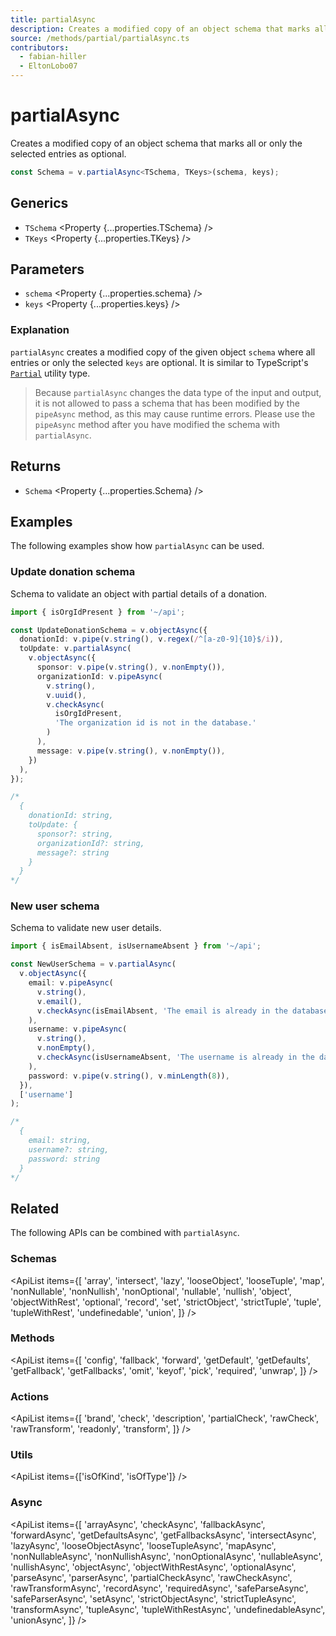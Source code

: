 ```yaml
---
title: partialAsync
description: Creates a modified copy of an object schema that marks all or only the selected entries as optional.
source: /methods/partial/partialAsync.ts
contributors:
  - fabian-hiller
  - EltonLobo07
---
```



# partialAsync

Creates a modified copy of an object schema that marks all or only the selected entries as optional.

```ts
const Schema = v.partialAsync<TSchema, TKeys>(schema, keys);
```

## Generics

- `TSchema` <Property {...properties.TSchema} />
- `TKeys` <Property {...properties.TKeys} />

## Parameters

- `schema` <Property {...properties.schema} />
- `keys` <Property {...properties.keys} />

### Explanation

`partialAsync` creates a modified copy of the given object `schema` where all entries or only the selected `keys` are optional. It is similar to TypeScript's [`Partial`](https://www.typescriptlang.org/docs/handbook/utility-types.html#partialtype) utility type.

> Because `partialAsync` changes the data type of the input and output, it is not allowed to pass a schema that has been modified by the <Link href='../pipeAsync/'>`pipeAsync`</Link> method, as this may cause runtime errors. Please use the <Link href='../pipeAsync/'>`pipeAsync`</Link> method after you have modified the schema with `partialAsync`.

## Returns

- `Schema` <Property {...properties.Schema} />

## Examples

The following examples show how `partialAsync` can be used.

### Update donation schema

Schema to validate an object with partial details of a donation.

```ts
import { isOrgIdPresent } from '~/api';

const UpdateDonationSchema = v.objectAsync({
  donationId: v.pipe(v.string(), v.regex(/^[a-z0-9]{10}$/i)),
  toUpdate: v.partialAsync(
    v.objectAsync({
      sponsor: v.pipe(v.string(), v.nonEmpty()),
      organizationId: v.pipeAsync(
        v.string(),
        v.uuid(),
        v.checkAsync(
          isOrgIdPresent,
          'The organization id is not in the database.'
        )
      ),
      message: v.pipe(v.string(), v.nonEmpty()),
    })
  ),
});

/*
  { 
    donationId: string, 
    toUpdate: {
      sponsor?: string,
      organizationId?: string,
      message?: string
    }
  }
*/
```

### New user schema

Schema to validate new user details.

```ts
import { isEmailAbsent, isUsernameAbsent } from '~/api';

const NewUserSchema = v.partialAsync(
  v.objectAsync({
    email: v.pipeAsync(
      v.string(),
      v.email(),
      v.checkAsync(isEmailAbsent, 'The email is already in the database.')
    ),
    username: v.pipeAsync(
      v.string(),
      v.nonEmpty(),
      v.checkAsync(isUsernameAbsent, 'The username is already in the database.')
    ),
    password: v.pipe(v.string(), v.minLength(8)),
  }),
  ['username']
);

/*
  { 
    email: string,
    username?: string, 
    password: string 
  }
*/
```

## Related

The following APIs can be combined with `partialAsync`.

### Schemas

<ApiList
  items={[
    'array',
    'intersect',
    'lazy',
    'looseObject',
    'looseTuple',
    'map',
    'nonNullable',
    'nonNullish',
    'nonOptional',
    'nullable',
    'nullish',
    'object',
    'objectWithRest',
    'optional',
    'record',
    'set',
    'strictObject',
    'strictTuple',
    'tuple',
    'tupleWithRest',
    'undefinedable',
    'union',
  ]}
/>

### Methods

<ApiList
  items={[
    'config',
    'fallback',
    'forward',
    'getDefault',
    'getDefaults',
    'getFallback',
    'getFallbacks',
    'omit',
    'keyof',
    'pick',
    'required',
    'unwrap',
  ]}
/>

### Actions

<ApiList
  items={[
    'brand',
    'check',
    'description',
    'partialCheck',
    'rawCheck',
    'rawTransform',
    'readonly',
    'transform',
  ]}
/>

### Utils

<ApiList items={['isOfKind', 'isOfType']} />

### Async

<ApiList
  items={[
    'arrayAsync',
    'checkAsync',
    'fallbackAsync',
    'forwardAsync',
    'getDefaultsAsync',
    'getFallbacksAsync',
    'intersectAsync',
    'lazyAsync',
    'looseObjectAsync',
    'looseTupleAsync',
    'mapAsync',
    'nonNullableAsync',
    'nonNullishAsync',
    'nonOptionalAsync',
    'nullableAsync',
    'nullishAsync',
    'objectAsync',
    'objectWithRestAsync',
    'optionalAsync',
    'parseAsync',
    'parserAsync',
    'partialCheckAsync',
    'rawCheckAsync',
    'rawTransformAsync',
    'recordAsync',
    'requiredAsync',
    'safeParseAsync',
    'safeParserAsync',
    'setAsync',
    'strictObjectAsync',
    'strictTupleAsync',
    'transformAsync',
    'tupleAsync',
    'tupleWithRestAsync',
    'undefinedableAsync',
    'unionAsync',
  ]}
/>
